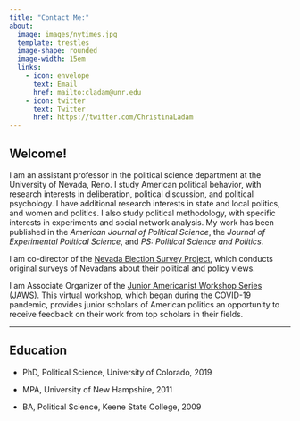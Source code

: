 ```yaml
---
title: "Contact Me:"
about: 
  image: images/nytimes.jpg
  template: trestles
  image-shape: rounded
  image-width: 15em
  links:
    - icon: envelope
      text: Email
      href: mailto:cladam@unr.edu
    - icon: twitter
      text: Twitter
      href: https://twitter.com/ChristinaLadam
---
```


## **Welcome!**

I am an assistant professor in the political science department at the University of Nevada, Reno. I study American political behavior, with research interests in deliberation, political discussion, and political psychology. I have additional research interests in state and local politics, and women and politics. I also study political methodology, with specific interests in experiments and social network analysis. My work has been published in the *American Journal of Political Science*, the *Journal of Experimental Political Science*, and *PS: Political Science and Politics*.

I am co-director of the [Nevada Election Survey Project](nvelectionsurvey.com), which conducts original surveys of Nevadans about their political and policy views.

I am Associate Organizer of the [Junior Americanist Workshop Series (JAWS)](https://jawspolisci.network/). This virtual workshop, which began during the COVID-19 pandemic, provides junior scholars of American politics an opportunity to receive feedback on their work from top scholars in their fields.

------------------------------------------------------------------------

## **Education**

-   PhD, Political Science, University of Colorado, 2019

-   MPA, University of New Hampshire, 2011

-   BA, Political Science, Keene State College, 2009
